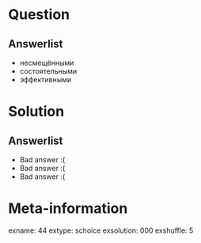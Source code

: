 Question
========


Answerlist
----------
*  несмещёнными
*  состоятельными
*  эффективными

Solution
========

Answerlist
----------
*  Bad answer :(
*  Bad answer :(
*  Bad answer :(

Meta-information
================
exname: 44
extype: schoice
exsolution: 000
exshuffle: 5
